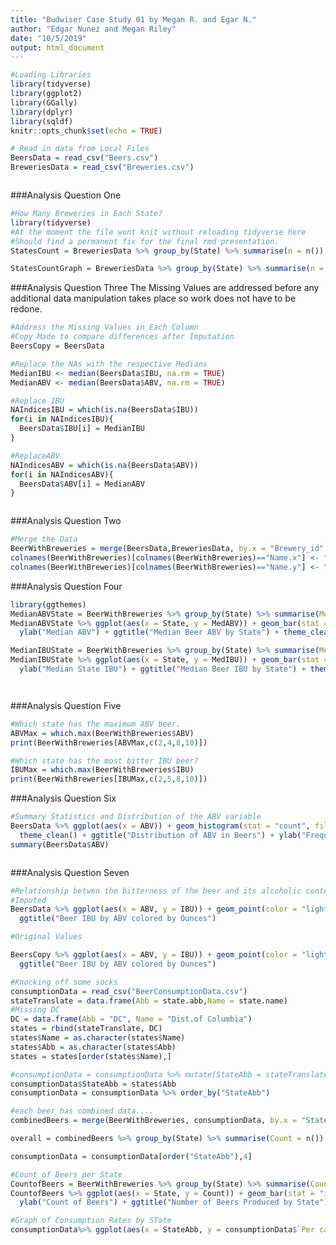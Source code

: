 ```yaml
---
title: "Budwiser Case Study 01 by Megan R. and Egar N."
author: "Edgar Nunez and Megan Riley"
date: "10/5/2019"
output: html_document
---
```


```r
#Loading Libraries
library(tidyverse)
library(ggplot2)
library(GGally)
library(dplyr)
library(sqldf)
knitr::opts_chunk$set(echo = TRUE)

# Read in data from Local Files
BeersData = read_csv("Beers.csv")
BreweriesData = read_csv("Breweries.csv")



```


###Analysis Question One

```r
#How Many Breweries in Each State? 
library(tidyverse)
#At the moment the file wont knit without reloading tidyverse here
#Should find a permanent fix for the final rmd presentation.
StatesCount = BreweriesData %>% group_by(State) %>% summarise(n = n())

StatesCountGraph = BreweriesData %>% group_by(State) %>% summarise(n = n()) %>% ggplot(aes(x = State, y = n)) + geom_bar(stat="identity")


```


###Analysis Question Three
The Missing Values are addressed before any additional data manipulation takes place so work does not have to be redone.

```r
#Address the Missing Values in Each Column
#Copy Made to compare differences after Imputation
BeersCopy = BeersData

#Replace the NAs with the respective Medians
MedianIBU <- median(BeersData$IBU, na.rm = TRUE)
MedianABV <- median(BeersData$ABV, na.rm = TRUE) 

#Replace IBU
NAIndicesIBU = which(is.na(BeersData$IBU))
for(i in NAIndicesIBU){
  BeersData$IBU[i] = MedianIBU
}

#ReplaceABV
NAIndicesABV = which(is.na(BeersData$ABV))
for(i in NAIndicesABV){
  BeersData$ABV[i] = MedianABV
}



```

###Analysis Question Two

```r
#Merge the Data 
BeerWithBreweries = merge(BeersData,BreweriesData, by.x = "Brewery_id", by.y = "Brew_ID")
colnames(BeerWithBreweries)[colnames(BeerWithBreweries)=="Name.x"] <- "Beer_Name"
colnames(BeerWithBreweries)[colnames(BeerWithBreweries)=="Name.y"] <- "Brewery_Name"

```


###Analysis Question Four

```r
library(ggthemes)
MedianABVState = BeerWithBreweries %>% group_by(State) %>% summarise(MedABV = median(ABV, na.rm = TRUE))
MedianABVState %>% ggplot(aes(x = State, y = MedABV)) + geom_bar(stat = "identity", fill = "light green") +
  ylab("Median ABV") + ggtitle("Median Beer ABV by State") + theme_clean()

MedianIBUState = BeerWithBreweries %>% group_by(State) %>% summarise(MedIBU = median(IBU, na.rm = TRUE))
MedianIBUState %>% ggplot(aes(x = State, y = MedIBU)) + geom_bar(stat = "identity", fill = "light blue")+
  ylab("Median State IBU") + ggtitle("Median Beer IBU by State") + theme_clean()




```



###Analysis Question Five

```r
#Which state has the maximum ABV beer. 
ABVMax = which.max(BeerWithBreweries$ABV)
print(BeerWithBreweries[ABVMax,c(2,4,8,10)])

#Which state has the most bitter IBU beer? 
IBUMax = which.max(BeerWithBreweries$IBU)
print(BeerWithBreweries[IBUMax,c(2,5,8,10)])

```

###Analysis Question Six

```r
#Summary Statistics and Distribution of the ABV variable
BeersData %>% ggplot(aes(x = ABV)) + geom_histogram(stat = "count", fill = "brown") +
  theme_clean() + ggtitle("Distribution of ABV in Beers") + ylab("Frequency of Beers by ABV")
summary(BeersData$ABV)



```

###Analysis Question Seven

```r
#Relationship betwen the bitterness of the beer and its alcoholic content, Scaatter plot and discussing 
#Imputed
BeersData %>% ggplot(aes(x = ABV, y = IBU)) + geom_point(color = "light blue") +
  ggtitle("Beer IBU by ABV colored by Ounces")

#Original Values

BeersCopy %>% ggplot(aes(x = ABV, y = IBU)) + geom_point(color = "light green") +
  ggtitle("Beer IBU by ABV colored by Ounces")


```


```r
#Knocking off some socks
consumptionData = read_csv("BeerConsumptionData.csv")
stateTranslate = data.frame(Abb = state.abb,Name = state.name)
#Missing DC
DC = data.frame(Abb = "DC", Name = "Dist.of Columbia")
states = rbind(stateTranslate, DC)
states$Name = as.character(states$Name)
states$Abb = as.character(states$Abb)
states = states[order(states$Name),]

#consumptionData = consumptionData %>% mutate(StateAbb = stateTranslate[which(stateTranslate$state.name == State ),1])
consumptionData$StateAbb = states$Abb
consumptionData = consumptionData %>% order_by("StateAbb")

#each beer has combined data.... 
combinedBeers = merge(BeerWithBreweries, consumptionData, by.x = "State", by.y = "StateAbb")

overall = combinedBeers %>% group_by(State) %>% summarise(Count = n())

consumptionData = consumptionData[order("StateAbb"),4]

#Count of Beers per State
CountofBeers = BeerWithBreweries %>% group_by(State) %>% summarise(Count = n())
CountofBeers %>% ggplot(aes(x = State, y = Count)) + geom_bar(stat = "identity", fill = "light blue")+
  ylab("Count of Beers") + ggtitle("Number of Beers Produced by State") + theme_clean()

#Graph of Consumption Rates by STate
consumptionData%>% ggplot(aes(x = StateAbb, y = consumptionData$`Per capita `)) + geom_bar(stat = "identity", fill = "light green") + ylab("Per Capita Consumption of Beer in 1000s of Gallons") + ggtitle("Consumption of Beer Per Capita By State") + theme_clean()



```

